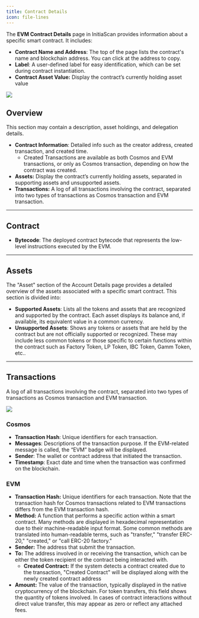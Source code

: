 ```yaml
---
title: Contract Details
icon: file-lines
---
```


The **EVM Contract Details** page in InitiaScan provides information about a specific smart contract. It includes:

- **Contract Name and Address**: The top of the page lists the contract's name and blockchain address. You can click at the address to copy.
- **Label**: A user-defined label for easy identification, which can be set during contract instantiation.
- **Contract Asset Value:** Display the contract’s currently holding asset value

<Frame>
    <img src="/images/user-docs/evm/contract-detail.jpg" />
</Frame>

## Overview

This section may contain a description, asset holdings, and delegation details.

- **Contract Information**: Detailed info such as the creator address, created transaction, and created time.
    - Created Transactions are available as both Cosmos and EVM transactions, or only as Cosmos transaction, depending on how the contract was created.
- **Assets:** Display the contract’s currently holding assets, separated in supporting assets and unsupported assets.
- **Transactions:** A log of all transactions involving the contract, separated into two types of transactions as Cosmos transaction and EVM transaction.

---

## Contract

- **Bytecode**: The deployed contract bytecode that represents the low-level instructions executed by the EVM.

---

## Assets

The "Asset" section of the Account Details page provides a detailed overview of the assets associated with a specific smart contract. This section is divided into:

- **Supported Assets**: Lists all the tokens and assets that are recognized and supported by the contract. Each asset displays its balance and, if available, its equivalent value in a common currency.
- **Unsupported Assets**: Shows any tokens or assets that are held by the contract but are not officially supported or recognized. These may include less common tokens or those specific to certain functions within the contract such as Factory Token, LP Token, IBC Token, Gamm Token, etc..

---

## **Transactions**

A log of all transactions involving the contract, separated into two types of transactions as Cosmos transaction and EVM transaction.

<Frame>
    <img src="/images/user-docs/evm/contract-txs.jpg" />
</Frame>

### Cosmos

- **Transaction Hash**: Unique identifiers for each transaction.
- **Messages**: Descriptions of the transaction purpose. If the EVM-related message is called, the “EVM” badge will be displayed.
- **Sender**: The wallet or contract address that initiated the transaction.
- **Timestamp**: Exact date and time when the transaction was confirmed on the blockchain.

###  EVM

- **Transaction Hash:** Unique identifiers for each transaction. Note that the transaction hash for Cosmos transactions related to EVM transactions differs from the EVM transaction hash.
- **Method:** A function that performs a specific action within a smart contract. Many methods are displayed in hexadecimal representation due to their machine-readable input format. Some common methods are translated into human-readable terms, such as "transfer," "transfer ERC-20," "created," or "call ERC-20 factory."
- **Sender:** The address that submit the transaction.
- **To:** The address involved in or receiving the transaction, which can be either the token recipient or the contract being interacted with.
    - **Created Contract:** If the system detects a contract created due to the transaction, "Created Contract" will be displayed along with the newly created contract address
- **Amount:** The value of the transaction, typically displayed in the native cryptocurrency of the blockchain. For token transfers, this field shows the quantity of tokens involved. In cases of contract interactions without direct value transfer, this may appear as zero or reflect any attached fees.